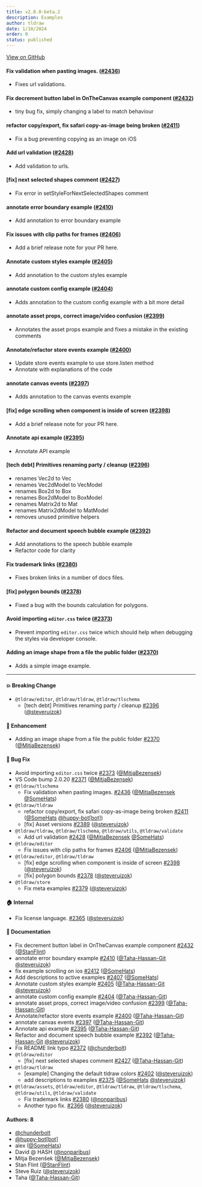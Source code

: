 ```yaml
---
title: v2.0.0-beta.2
description: Examples
author: tldraw
date: 1/10/2024
order: 0
status: published
---
```


[View on GitHub](https://github.com/tldraw/tldraw/releases/tag/v2.0.0-beta.2)

#### Fix validation when pasting images. ([#2436](https://github.com/tldraw/tldraw/pull/2436))

- Fixes url validations.

#### Fix decrement button label in OnTheCanvas example component ([#2432](https://github.com/tldraw/tldraw/pull/2432))

- tiny bug fix, simply changing a label to match behaviour

#### refactor copy/export, fix safari copy-as-image being broken ([#2411](https://github.com/tldraw/tldraw/pull/2411))

- Fix a bug preventing copying as an image on iOS

#### Add url validation ([#2428](https://github.com/tldraw/tldraw/pull/2428))

- Add validation to urls.

#### [fix] next selected shapes comment ([#2427](https://github.com/tldraw/tldraw/pull/2427))

- Fix error in setStyleForNextSelectedShapes comment

#### annotate error boundary example ([#2410](https://github.com/tldraw/tldraw/pull/2410))

- Add annotation to error boundary example

#### Fix issues with clip paths for frames ([#2406](https://github.com/tldraw/tldraw/pull/2406))

- Add a brief release note for your PR here.

#### Annotate custom styles example ([#2405](https://github.com/tldraw/tldraw/pull/2405))

- Add annotation to the custom styles example

#### annotate custom config example ([#2404](https://github.com/tldraw/tldraw/pull/2404))

- Adds annotation to the custom config example with a bit more detail

#### annotate asset props, correct image/video confusion ([#2399](https://github.com/tldraw/tldraw/pull/2399))

- Annotates the asset props example and fixes a mistake in the existing comments

#### Annotate/refactor store events example ([#2400](https://github.com/tldraw/tldraw/pull/2400))

- Update store events example to use store.listen method
- Annotate with explanations of the code

#### annotate canvas events ([#2397](https://github.com/tldraw/tldraw/pull/2397))

- Adds annotation to the canvas events example

#### [fix] edge scrolling when component is inside of screen ([#2398](https://github.com/tldraw/tldraw/pull/2398))

- Add a brief release note for your PR here.

#### Annotate api example ([#2395](https://github.com/tldraw/tldraw/pull/2395))

- Annotate API example

#### [tech debt] Primitives renaming party / cleanup ([#2396](https://github.com/tldraw/tldraw/pull/2396))

- renames Vec2d to Vec
- renames Vec2dModel to VecModel
- renames Box2d to Box
- renames Box2dModel to BoxModel
- renames Matrix2d to Mat
- renames Matrix2dModel to MatModel
- removes unused primitive helpers

#### Refactor and document speech bubble example ([#2392](https://github.com/tldraw/tldraw/pull/2392))

- Add annotations to the speech bubble example
- Refactor code for clarity

#### Fix trademark links ([#2380](https://github.com/tldraw/tldraw/pull/2380))

- Fixes broken links in a number of docs files.

#### [fix] polygon bounds ([#2378](https://github.com/tldraw/tldraw/pull/2378))

- Fixed a bug with the bounds calculation for polygons.

#### Avoid importing `editor.css` twice ([#2373](https://github.com/tldraw/tldraw/pull/2373))

- Prevent importing `editor.css` twice which should help when debugging the styles via developer console.

#### Adding an image shape from a file the public folder ([#2370](https://github.com/tldraw/tldraw/pull/2370))

- Adds a simple image example.

---

#### 💥 Breaking Change

- `@tldraw/editor`, `@tldraw/tldraw`, `@tldraw/tlschema`
  - [tech debt] Primitives renaming party / cleanup [#2396](https://github.com/tldraw/tldraw/pull/2396) ([@steveruizok](https://github.com/steveruizok))

#### 🚀 Enhancement

- Adding an image shape from a file the public folder [#2370](https://github.com/tldraw/tldraw/pull/2370) ([@MitjaBezensek](https://github.com/MitjaBezensek))

#### 🐛 Bug Fix

- Avoid importing `editor.css` twice [#2373](https://github.com/tldraw/tldraw/pull/2373) ([@MitjaBezensek](https://github.com/MitjaBezensek))
- VS Code bump 2.0.20 [#2371](https://github.com/tldraw/tldraw/pull/2371) ([@MitjaBezensek](https://github.com/MitjaBezensek))
- `@tldraw/tlschema`
  - Fix validation when pasting images. [#2436](https://github.com/tldraw/tldraw/pull/2436) ([@MitjaBezensek](https://github.com/MitjaBezensek) [@SomeHats](https://github.com/SomeHats))
- `@tldraw/tldraw`
  - refactor copy/export, fix safari copy-as-image being broken [#2411](https://github.com/tldraw/tldraw/pull/2411) ([@SomeHats](https://github.com/SomeHats) [@huppy-bot[bot]](https://github.com/huppy-bot[bot]))
  - [fix] Asset versions [#2389](https://github.com/tldraw/tldraw/pull/2389) ([@steveruizok](https://github.com/steveruizok))
- `@tldraw/tldraw`, `@tldraw/tlschema`, `@tldraw/utils`, `@tldraw/validate`
  - Add url validation [#2428](https://github.com/tldraw/tldraw/pull/2428) ([@MitjaBezensek](https://github.com/MitjaBezensek) [@SomeHats](https://github.com/SomeHats))
- `@tldraw/editor`
  - Fix issues with clip paths for frames [#2406](https://github.com/tldraw/tldraw/pull/2406) ([@MitjaBezensek](https://github.com/MitjaBezensek))
- `@tldraw/editor`, `@tldraw/tldraw`
  - [fix] edge scrolling when component is inside of screen [#2398](https://github.com/tldraw/tldraw/pull/2398) ([@steveruizok](https://github.com/steveruizok))
  - [fix] polygon bounds [#2378](https://github.com/tldraw/tldraw/pull/2378) ([@steveruizok](https://github.com/steveruizok))
- `@tldraw/store`
  - Fix meta examples [#2379](https://github.com/tldraw/tldraw/pull/2379) ([@steveruizok](https://github.com/steveruizok))

#### 🏠 Internal

- Fix license language. [#2365](https://github.com/tldraw/tldraw/pull/2365) ([@steveruizok](https://github.com/steveruizok))

#### 📝 Documentation

- Fix decrement button label in OnTheCanvas example component [#2432](https://github.com/tldraw/tldraw/pull/2432) ([@StanFlint](https://github.com/StanFlint))
- annotate error boundary example [#2410](https://github.com/tldraw/tldraw/pull/2410) ([@Taha-Hassan-Git](https://github.com/Taha-Hassan-Git) [@steveruizok](https://github.com/steveruizok))
- fix example scrolling on ios [#2412](https://github.com/tldraw/tldraw/pull/2412) ([@SomeHats](https://github.com/SomeHats))
- Add descriptions to active examples [#2407](https://github.com/tldraw/tldraw/pull/2407) ([@SomeHats](https://github.com/SomeHats))
- Annotate custom styles example [#2405](https://github.com/tldraw/tldraw/pull/2405) ([@Taha-Hassan-Git](https://github.com/Taha-Hassan-Git) [@steveruizok](https://github.com/steveruizok))
- annotate custom config example [#2404](https://github.com/tldraw/tldraw/pull/2404) ([@Taha-Hassan-Git](https://github.com/Taha-Hassan-Git))
- annotate asset props, correct image/video confusion [#2399](https://github.com/tldraw/tldraw/pull/2399) ([@Taha-Hassan-Git](https://github.com/Taha-Hassan-Git))
- Annotate/refactor store events example [#2400](https://github.com/tldraw/tldraw/pull/2400) ([@Taha-Hassan-Git](https://github.com/Taha-Hassan-Git))
- annotate canvas events [#2397](https://github.com/tldraw/tldraw/pull/2397) ([@Taha-Hassan-Git](https://github.com/Taha-Hassan-Git))
- Annotate api example [#2395](https://github.com/tldraw/tldraw/pull/2395) ([@Taha-Hassan-Git](https://github.com/Taha-Hassan-Git))
- Refactor and document speech bubble example [#2392](https://github.com/tldraw/tldraw/pull/2392) ([@Taha-Hassan-Git](https://github.com/Taha-Hassan-Git) [@steveruizok](https://github.com/steveruizok))
- Fix README link typo [#2372](https://github.com/tldraw/tldraw/pull/2372) ([@chunderbolt](https://github.com/chunderbolt))
- `@tldraw/editor`
  - [fix] next selected shapes comment [#2427](https://github.com/tldraw/tldraw/pull/2427) ([@Taha-Hassan-Git](https://github.com/Taha-Hassan-Git))
- `@tldraw/tldraw`
  - [example] Changing the default tldraw colors [#2402](https://github.com/tldraw/tldraw/pull/2402) ([@steveruizok](https://github.com/steveruizok))
  - add descriptions to examples [#2375](https://github.com/tldraw/tldraw/pull/2375) ([@SomeHats](https://github.com/SomeHats) [@steveruizok](https://github.com/steveruizok))
- `@tldraw/assets`, `@tldraw/editor`, `@tldraw/tldraw`, `@tldraw/tlschema`, `@tldraw/utils`, `@tldraw/validate`
  - Fix trademark links [#2380](https://github.com/tldraw/tldraw/pull/2380) ([@nonparibus](https://github.com/nonparibus))
  - Another typo fix. [#2366](https://github.com/tldraw/tldraw/pull/2366) ([@steveruizok](https://github.com/steveruizok))

#### Authors: 8

- [@chunderbolt](https://github.com/chunderbolt)
- [@huppy-bot[bot]](https://github.com/huppy-bot[bot])
- alex ([@SomeHats](https://github.com/SomeHats))
- David @ HASH ([@nonparibus](https://github.com/nonparibus))
- Mitja Bezenšek ([@MitjaBezensek](https://github.com/MitjaBezensek))
- Stan Flint ([@StanFlint](https://github.com/StanFlint))
- Steve Ruiz ([@steveruizok](https://github.com/steveruizok))
- Taha ([@Taha-Hassan-Git](https://github.com/Taha-Hassan-Git))
